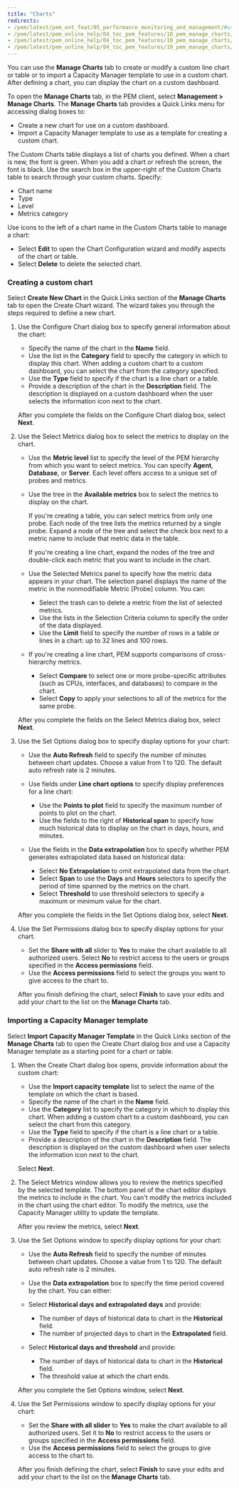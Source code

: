 ```yaml
---
title: "Charts"
redirects:
- /pem/latest/pem_ent_feat/05_performance_monitoring_and_management/#using-the-manage-charts-tab
- /pem/latest/pem_online_help/04_toc_pem_features/10_pem_manage_charts/
- /pem/latest/pem_online_help/04_toc_pem_features/10_pem_manage_charts/01_pem_create_new_chart/
- /pem/latest/pem_online_help/04_toc_pem_features/10_pem_manage_charts/02_pem_manage_charts_template/
---
```


You can use the **Manage Charts** tab to create or modify a custom line chart or table or to import a Capacity Manager template to use in a custom chart. After defining a chart, you can display the chart on a custom dashboard. 

To open the **Manage Charts** tab, in the PEM client, select **Management > Manage Charts**. The **Manage Charts** tab provides a Quick Links menu for accessing dialog boxes to:

-   Create a new chart for use on a custom dashboard.
-   Import a Capacity Manager template to use as a template for creating a custom chart.

The Custom Charts table displays a list of charts you defined. When a chart is new, the font is green. When you add a chart or refresh the screen, the font is black. Use the search box in the upper-right of the Custom Charts table to search through your custom charts. Specify:

-   Chart name
-   Type
-   Level
-   Metrics category

Use icons to the left of a chart name in the Custom Charts table to manage a chart:

-   Select **Edit** to open the Chart Configuration wizard and modify aspects of the chart or table.
-   Select **Delete** to delete the selected chart.

### Creating a custom chart

Select **Create New Chart** in the Quick Links section of the **Manage Charts** tab to open the Create Chart wizard. The wizard takes you through the steps required to define a new chart. 

1.  Use the Configure Chart dialog box to specify general information about the chart:

    -   Specify the name of the chart in the **Name** field.
    -   Use the list in the **Category** field to specify the category in which to display this chart. When adding a custom chart to a custom dashboard, you can select the chart from the category specified.
    -   Use the **Type** field to specify if the chart is a line chart or a table.
    -   Provide a description of the chart in the **Description** field. The description is displayed on a custom dashboard when the user selects the information icon next to the chart.

    After you complete the fields on the Configure Chart dialog box, select **Next**.

1.  Use the Select Metrics dialog box to select the metrics to display on the chart.

    -   Use the **Metric level** list to specify the level of the PEM hierarchy from which you want to select metrics. You can specify **Agent**, **Database**, or **Server**. Each level offers access to a unique set of probes and metrics.

    -   Use the tree in the **Available metrics** box to select the metrics to display on the chart.

        If you're creating a table, you can select metrics from only one probe. Each node of the tree lists the metrics returned by a single probe. Expand a node of the tree and select the check box next to a metric name to include that metric data in the table.

        If you're creating a line chart, expand the nodes of the tree and double-click each metric that you want to include in the chart.

    -   Use the Selected Metrics panel to specify how the metric data appears in your chart. The selection panel displays the name of the metric in the nonmodifiable Metric \[Probe] column. You can:

        -   Select the trash can to delete a metric from the list of selected metrics.
        -   Use the lists in the Selection Criteria column to specify the order of the data displayed.
        -   Use the **Limit** field to specify the number of rows in a table or lines in a chart: up to 32 lines and 100 rows.

    -   If you're creating a line chart, PEM supports comparisons of cross-hierarchy metrics.

        -   Select **Compare** to select one or more probe-specific attributes (such as CPUs, interfaces, and databases) to compare in the chart.
        -   Select **Copy** to apply your selections to all of the metrics for the same probe.

    After you complete the fields on the Select Metrics dialog box, select **Next**.

1.  Use the Set Options dialog box to specify display options for your chart:

    -   Use the **Auto Refresh** field to specify the number of minutes between chart updates. Choose a value from 1 to 120. The default auto refresh rate is 2 minutes.

    -   Use fields under **Line chart options** to specify display preferences for a line chart:

        -   Use the **Points to plot** field to specify the maximum number of points to plot on the chart.
        -   Use the fields to the right of **Historical span** to specify how much historical data to display on the chart in days, hours, and minutes.

    -   Use the fields in the **Data extrapolation** box to specify whether PEM generates extrapolated data based on historical data:

        -   Select **No Extrapolation** to omit extrapolated data from the chart.
        -   Select **Span** to use the **Days** and **Hours** selectors to specify the period of time spanned by the metrics on the chart.
        -   Select **Threshold** to use threshold selectors to specify a maximum or minimum value for the chart.

    After you complete the fields in the Set Options dialog box, select **Next**.

1.  Use the Set Permissions dialog box to specify display options for your chart.

    -   Set the **Share with all** slider to **Yes** to make the chart available to all authorized users. Select **No** to restrict access to the users or groups specified in the **Access permissions** field.
    -   Use the **Access permissions** field to select the groups you want to give access to the chart to.

    After you finish defining the chart, select **Finish** to save your edits and add your chart to the list on the **Manage Charts** tab.

### Importing a Capacity Manager template

Select **Import Capacity Manager Template** in the Quick Links section of the **Manage Charts** tab to open the Create Chart dialog box and use a Capacity Manager template as a starting point for a chart or table.

1.  When the Create Chart dialog box opens, provide information about the custom chart:

    -   Use the **Import capacity template** list to select the name of the template on which the chart is based.
    -   Specify the name of the chart in the **Name** field.
    -   Use the **Category** list to specify the category in which to display this chart. When adding a custom chart to a custom dashboard, you can select the chart from this category.
    -   Use the **Type** field to specify if the chart is a line chart or a table.
    -   Provide a description of the chart in the **Description** field. The description is displayed on the custom dashboard when user selects the information icon next to the chart.

    Select **Next**.

1.  The Select Metrics window allows you to review the metrics specified by the selected template. The bottom panel of the chart editor displays the metrics to include in the chart. You can't modify the metrics included in the chart using the chart editor. To modify the metrics, use the Capacity Manager utility to update the template.

    After you review the metrics, select **Next**.

1.  Use the Set Options window to specify display options for your chart:

    -   Use the **Auto Refresh** field to specify the number of minutes between chart updates. Choose a value from 1 to 120. The default auto refresh rate is 2 minutes.

    -  Use the **Data extrapolation** box to specify the time period covered by the chart. You can either:

    -   Select **Historical days and extrapolated days** and provide:
        -   The number of days of historical data to chart in the **Historical** field.
        -   The number of projected days to chart in the **Extrapolated** field.
    -   Select **Historical days and threshold** and provide:
        -   The number of days of historical data to chart in the **Historical** field.
        -   The threshold value at which the chart ends.

    After you complete the Set Options window, select **Next**.

1.  Use the Set Permissions window to specify display options for your chart:

    -   Set the **Share with all slider** to **Yes** to make the chart available to all authorized users. Set it to **No** to restrict access to the users or groups specified in the **Access permissions** field.
    -   Use the **Access permissions** field to select the groups to give access to the chart to.

    After you finish defining the chart, select **Finish** to save your edits and add your chart to the list on the **Manage Charts** tab.
